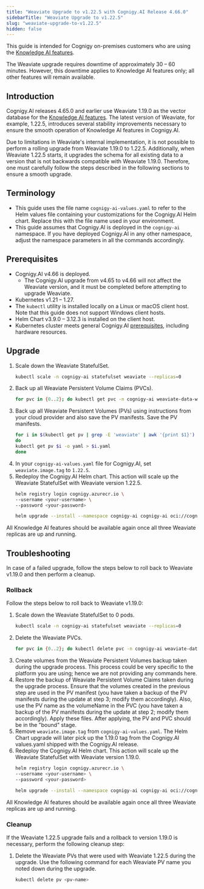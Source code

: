 ```yaml
---
title: "Weaviate Upgrade to v1.22.5 with Cognigy.AI Release 4.66.0"
sidebarTitle: "Weaviate Upgrade to v1.22.5"
slug: "weaviate-upgrade-to-v1.22.5"
hidden: false
---
```


This guide is intended for Cognigy on-premises customers
who are using the [Knowledge AI features](/ai/agents/develop/knowledge-ai/overview).

<Warning>
  The Weaviate upgrade requires downtime of approximately 30 – 60 minutes. However, this downtime applies to Knowledge AI features only; all other features will remain available.
</Warning>

## Introduction

Cognigy.AI releases 4.65.0 and earlier use Weaviate 1.19.0 as the vector database for the [Knowledge AI features](/ai/agents/develop/knowledge-ai/overview).
The latest version of Weaviate, for example, 1.22.5, introduces several stability improvements necessary to ensure the smooth operation of Knowledge AI features in Cognigy.AI.

Due to limitations in Weaviate's internal implementation, it is not possible to perform a rolling upgrade from Weaviate 1.19.0 to 1.22.5. Additionally, when Weaviate 1.22.5 starts, it upgrades the schema for all existing data to a version that is not backwards compatible with Weaviate 1.19.0. Therefore, one must carefully follow the steps described in the following sections to ensure a smooth upgrade.

## Terminology

- This guide uses the file name `cognigy-ai-values.yaml` to refer to the Helm values file containing your customizations for the Cognigy.AI Helm chart. Replace this with the file name used in your environment.
- This guide assumes that Cognigy.AI is deployed in the `cognigy-ai` namespace. If you have deployed Cognigy.AI in any other namespace, adjust the namespace parameters in all the commands accordingly.

## Prerequisites

- Cognigy.AI v4.66 is deployed.
    - The Cognigy.AI upgrade from v4.65 to v4.66 will not affect the Weaviate version, and it must be completed before attempting to upgrade Weaviate.
- Kubernetes v1.21 – 1.27.
- The `kubectl` utility is installed locally on a Linux or macOS client host. Note that this guide does not support Windows client hosts.
- Helm Chart v3.9.0 – 3.12.3 is installed on the client host.
- Kubernetes cluster meets general Cognigy.AI [prerequisites](/ai/administer/installation/prerequisites#whitelisting-of-domains), including hardware resources.

## Upgrade

1. Scale down the Weaviate StatefulSet.
    ```bash
    kubectl scale -n cognigy-ai statefulset weaviate --replicas=0
    ```
2. Back up all Weaviate Persistent Volume Claims (PVCs).
    ```bash
    for pvc in {0..2}; do kubectl get pvc -n cognigy-ai weaviate-data-weaviate-$pvc -o yaml > weaviate-data-weaviate-$pvc; done
    ```
3. Back up all Weaviate Persistent Volumes (PVs) using instructions from your cloud provider and also save the PV manifests. Save the PV manifests.
    ```bash   
    for i in $(kubectl get pv | grep -E 'weaviate' | awk '{print $1}')
    do
    kubectl get pv $i -o yaml > $i.yaml
    done
    ```
4. In your `cognigy-ai-values.yaml` file for Cognigy.AI, set `weaviate.image.tag` to `1.22.5`.
5. Redeploy the Cognigy.AI Helm chart. This action will scale up the Weaviate StatefulSet with Weaviate version 1.22.5.
    ```bash
    helm registry login cognigy.azurecr.io \
    --username <your-username> \
    --password <your-password>
    
    helm upgrade --install --namespace cognigy-ai cognigy-ai oci://cognigy.azurecr.io/helm/cognigy.ai --version 4.66.0 --values cognigy-ai-values.yaml
    ```

All Knowledge AI features should be available again once all three Weaviate replicas are up and running.

## Troubleshooting

In case of a failed upgrade, follow the steps below to roll back to Weaviate v1.19.0 and then perform a cleanup.

### Rollback

Follow the steps below to roll back to Weaviate v1.19.0:

1. Scale down the Weaviate StatefulSet to 0 pods.
    ```bash
    kubectl scale -n cognigy-ai statefulset weaviate --replicas=0
    ```
2. Delete the Weaviate PVCs.
    ```bash
    for pvc in {0..2}; do kubectl delete pvc -n cognigy-ai weaviate-data-weaviate-$pvc; done
    ```
3. Create volumes from the Weaviate Persistent Volumes backup taken during the upgrade process. This process could be very specific to the platform you are using; hence we are not providing any commands here.
4. Restore the backup of Weaviate Persistent Volume Claims taken during the upgrade process. Ensure that the volumes created in the previous step are used in the PV manifest (you have taken a backup of the PV manifests during the update at step 3; modify them accordingly). Also, use the PV name as the volumeName in the PVC (you have taken a backup of the PV manifests during the update at step 2; modify them accordingly). Apply these files. After applying, the PV and PVC should be in the "bound" stage.
5. Remove `weaviate.image.tag` from `cognigy-ai-values.yaml`. The Helm Chart upgrade will later pick up the 1.19.0 tag from the Cognigy.AI values.yaml shipped with the Cognigy.AI release.
6. Redeploy the Cognigy.AI Helm chart. This action will scale up the Weaviate StatefulSet with Weaviate version 1.19.0.
    ```bash
    helm registry login cognigy.azurecr.io \
    --username <your-username> \
    --password <your-password>
    
    helm upgrade --install --namespace cognigy-ai cognigy-ai oci://cognigy.azurecr.io/helm/cognigy.ai --version 4.66.0 --values cognigy-ai-values.yaml
    ```

All Knowledge AI features should be available again once all three Weaviate replicas are up and running.

### Cleanup

If the Weaviate 1.22.5 upgrade fails and a rollback to version 1.19.0 is necessary, perform the following cleanup step:

1. Delete the Weaviate PVs that were used with Weaviate 1.22.5 during the upgrade. Use the following command for each Weaviate PV name you noted down during the upgrade.

    ```bash
    kubectl delete pv <pv-name>
    ```